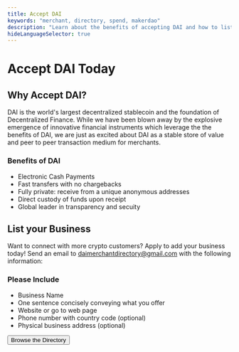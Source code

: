 ```yaml
---
title: Accept DAI
keywords: "merchant, directory, spend, makerdao"
description: "Learn about the benefits of accepting DAI and how to list your business in our Merchant Directory."
hideLanguageSelector: true
---
```


# Accept DAI Today

## Why Accept DAI?

DAI is the world's largest decentralized stablecoin and the foundation of Decentralized Finance. While we have been blown away by the explosive emergence of innovative financial instruments which leverage the the benefits of DAI, we are just as excited about DAI as a stable store of value and peer to peer transaction medium for merchants.

<Tout>
<Box>


### Benefits of DAI

- Electronic Cash Payments
- Fast transfers with no chargebacks
- Fully private: receive from a unique anonymous addresses
- Direct custody of funds upon receipt
- Global leader in transparency and secuity

</Box>
</Tout>


## List your Business

Want to connect with more crypto customers? Apply to add your business today! Send an email to daimerchantdirectory@gmail.com with the following information:

<Tout>


<Box>


### Please Include

- Business Name
- One sentence concisely conveying what you offer
- Website or go to web page
- Phone number with country code (optional)
- Physical business address (optional)

</Box>


</Tout>


<Aligner center>


<Button to="/learn/Dai/directory/">Browse the Directory</Button>

</Aligner>

